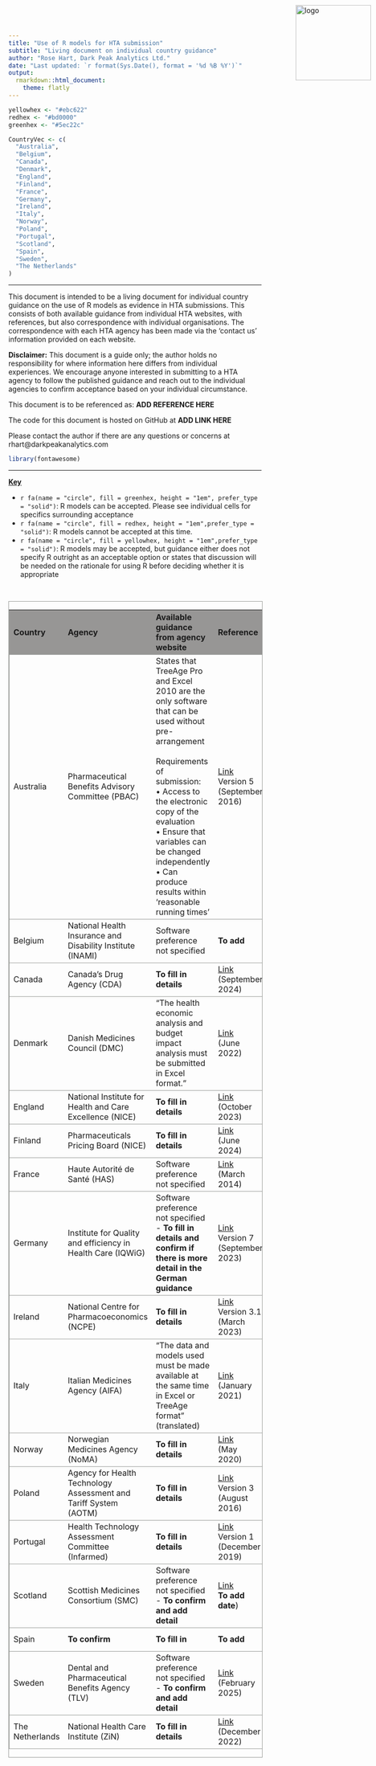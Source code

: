 ```yaml
---
title: "Use of R models for HTA submission"
subtitle: "Living document on individual country guidance"
author: "Rose Hart, Dark Peak Analytics Ltd."
date: "Last updated: `r format(Sys.Date(), format = '%d %B %Y')`"
output:
  rmarkdown::html_document:
    theme: flatly
---
```


<style type="text/css">
.main-container {
  max-width: 20000px;
  margin-left: 50px;
  margin-right: 50px;
  margin-bottom: 50px;
}
</style>

<p><a href="https://darkpeakanalytics.com/">
  <img src = "DPAlogo.jpg" 
       alt = 'logo'
       style = 'position:absolute; top:0; right:0; padding:10px;'
       width = '150px'
       heigth = '150px' >
</a></p>       



```r

yellowhex <- "#ebc622"
redhex <- "#bd0000"
greenhex <- "#5ec22c"

CountryVec <- c(
  "Australia",
  "Belgium",
  "Canada",
  "Denmark",
  "England",
  "Finland",
  "France",
  "Germany",
  "Ireland",
  "Italy",
  "Norway",
  "Poland",
  "Portugal",
  "Scotland",
  "Spain",
  "Sweden",
  "The Netherlands"
)

```


<style>
    .HTAtable {
        width: 100%;
    }
    .HTAtable th {
        background: #979695;
        word-wrap: break-word;
        text-align: center;
    }
    .HTAtable tr:nth-child(`r which(CountryVec == "Australia")`) td:nth-child(3) { background: `r yellowhex`;color:black; }
    .HTAtable tr:nth-child(`r which(CountryVec == "Belgium")`) td:nth-child(5) { background: `r redhex`;color:white; }
    .HTAtable tr:nth-child(`r which(CountryVec == "Canada")`) td:nth-child(3) { background: `r yellowhex`;color:black; }
    .HTAtable tr:nth-child(`r which(CountryVec == "Canada")`) td:nth-child(5) { background: `r greenhex`;color:black; }
    .HTAtable tr:nth-child(`r which(CountryVec == "Denmark")`) td:nth-child(3) { background: `r redhex`;color:white; }
    .HTAtable tr:nth-child(`r which(CountryVec == "Denmark")`) td:nth-child(5) { background: `r redhex`;color:white; }
    .HTAtable tr:nth-child(`r which(CountryVec == "England")`) td:nth-child(3) { background: `r greenhex`;color:black; }
    .HTAtable tr:nth-child(`r which(CountryVec == "England")`) td:nth-child(5) { background: `r greenhex`;color:black; }
    .HTAtable tr:nth-child(`r which(CountryVec == "Finland")`) td:nth-child(3) { background: `r greenhex`;color:black; }
    .HTAtable tr:nth-child(`r which(CountryVec == "Finland")`) td:nth-child(5) { background: `r greenhex`;color:black; }
    .HTAtable tr:nth-child(`r which(CountryVec == "Germany")`) td:nth-child(5) { background: `r greenhex`;color:black; }
    .HTAtable tr:nth-child(`r which(CountryVec == "Ireland")`) td:nth-child(3) { background: `r yellowhex`;color:black; }
    .HTAtable tr:nth-child(`r which(CountryVec == "Ireland")`) td:nth-child(5) { background: `r greenhex`;color:black; }
    .HTAtable tr:nth-child(`r which(CountryVec == "Italy")`) td:nth-child(3) { background: `r redhex`;color:white; }
    .HTAtable tr:nth-child(`r which(CountryVec == "Norway")`) td:nth-child(3) { background: `r greenhex`;color:black; }
    .HTAtable tr:nth-child(`r which(CountryVec == "Norway")`) td:nth-child(5) { background: `r greenhex`;color:black; }
    .HTAtable tr:nth-child(`r which(CountryVec == "Poland")`) td:nth-child(3) { background: `r yellowhex`;color:black; }
    .HTAtable tr:nth-child(`r which(CountryVec == "Portugal")`) td:nth-child(3) { background: `r yellowhex`;color:black; }
    .HTAtable tr:nth-child(`r which(CountryVec == "Scotland")`) td:nth-child(5) { background: `r yellowhex`;color:black; }
    .HTAtable tr:nth-child(`r which(CountryVec == "Sweden")`) td:nth-child(5) { background: `r greenhex`;color:black; }
    .HTAtable tr:nth-child(`r which(CountryVec == "The Netherlands")`) td:nth-child(3) { background: `r greenhex`;color:black; }
    .HTAtable tr:nth-child(`r which(CountryVec == "The Netherlands")`) td:nth-child(5) { background: `r greenhex`;color:black; }
    .HTAtable, tr {
        border: 1px solid #9c9e9b;
    }
</style>


---

This document is intended to be a living document for individual country guidance on the use of R models as evidence in HTA submissions. This consists of both available guidance from individual HTA websites, with references, but also correspondence with individual organisations. The correspondence with each HTA agency has been made via the 'contact us' information provided on each website. 

**Disclaimer:** This document is a guide only; the author holds no responsibility for where information here differs from individual experiences. We encourage anyone interested in submitting to a HTA agency to follow the published guidance and reach out to the individual agencies to confirm acceptance based on your individual circumstance. 


This document is to be referenced as: **ADD REFERENCE HERE**

The code for this document is hosted on GitHub at **ADD LINK HERE**

Please contact the author if there are any questions or concerns at rhart@darkpeakanalytics.com


```r
library(fontawesome)
``` 

---

<b><u>Key</b></u>


- `r fa(name = "circle", fill = greenhex, height = "1em", prefer_type = "solid")`: R models can be accepted. Please see individual cells for specifics surrounding acceptance
- `r fa(name = "circle", fill = redhex, height = "1em",prefer_type = "solid")`: R models cannot be accepted at this time.
- `r fa(name = "circle", fill = yellowhex, height = "1em",prefer_type = "solid")`: R models may be accepted, but guidance either does not specify R outright as an acceptable option or states that discussion will be needed on the rationale for using R before deciding whether it is appropriate



<br>

<div class="HTAtable">


| Country    | Agency                                  | Available guidance from agency website | Reference | Additional guidance from correspondence | Additional notes |
|:----------|:---------------------------------------|:--------------------------------------|:-----------|:---------------------------------------|:----------------|
| Australia  | Pharmaceutical Benefits Advisory Committee (PBAC) | States that TreeAge Pro and Excel 2010 are the only software that can be used without pre-arrangement<br><br> Requirements of submission: <br>• Access to the electronic copy of the evaluation <br> • Ensure that variables can be changed independently<br> • Can produce results within 'reasonable running times'| <a href = "https://pbac.pbs.gov.au/information/printable-version-of-guidelines.html">Link</a> <br>Version 5 (September 2016) | Awaiting reply |   |
| Belgium |National Health Insurance and Disability Institute (INAMI)| Software preference not specified | <b>To add</b> | R is not currently accepted (March 2025) | |
| Canada |Canada's Drug Agency (CDA)| <b>To fill in details</b> | <a href = "https://www.cda-amc.ca/procedures-reimbursement-reviews">Link</a> <br> (September 2024) | <b>Will accept R – To fill in details</b> | |
| Denmark |Danish Medicines Council (DMC)| “The health economic analysis and budget impact analysis must be submitted in Excel format.” | <a href = "https://medicinraadet-dk.b-cdn.net/media/huyhssl2/the-danish-medicines-councils-process-guide-for-assessing-new-pharmaceuticals-version-1-2.pdf">Link</a> <br> (June 2022) | R is not currently accepted (March 2025) | |
| England |National Institute for Health and Care Excellence (NICE)| <b>To fill in details</b> | <a href = "https://www.nice.org.uk/process/pmg36/resources/nice-health-technology-evaluations-the-manual-pdf-72286779244741">Link</a> <br> (October 2023) | <b>To fill in details / inquire on specifics </b> | |
| Finland |Pharmaceuticals Pricing Board (NICE)| <b>To fill in details</b> | <a href = "https://www.hila.fi/content/uploads/2024/06/Instructions_TTS_2024_190624.pdf">Link</a> <br> (June 2024) | <b>To fill in details / inquire on specifics </b> | |
| France |Haute Autorité de Santé (HAS)| Software preference not specified | <a href = "https://www.has-sante.fr/upload/docs/application/pdf/2014-03/pricing_reimbursement_of_drugs_and_hta_policies_in_france.pdf">Link</a> <br> (March 2014) | Awaiting reply | |
| Germany |Institute for Quality and efficiency in Health Care (IQWiG)| Software preference not specified - <b>To fill in details and confirm if there is more detail in the German guidance</b>  | <a href = "https://www.iqwig.de/en/about-us/methods/methods-paper/">Link</a> <br>Version 7 (September 2023) | <b>Will accept R – To fill in details</b> | |
| Ireland |National Centre for Pharmacoeconomics (NCPE)| <b>To fill in details</b>  | <a href = "https://www.ncpe.ie/submission-process/submission-templates/format-of-full-submissions/">Link</a> <br>Version 3.1 (March 2023) | <b>Will accept R – To fill in details</b> | |
| Italy |Italian Medicines Agency (AIFA)| “The data and models used must be made available at the same time in Excel or TreeAge format” (translated)  | <a href = "https://www.aifa.gov.it/en/linea-guida-capitolo-9">Link</a> <br>(January 2021) | Awaiting reply | |
| Norway |Norwegian Medicines Agency (NoMA)| <b>To fill in details</b> | <a href = "https://www.dmp.no/globalassets/documents/english/public-funding-and-pricing/documentation-for-sta/guidelines-20.05.2020.pdf ">Link</a> <br> (May 2020) | <b>To fill in details / inquire on specifics </b> | |
| Poland |Agency for Health Technology Assessment and Tariff System (AOTM)| <b>To fill in details</b> | <a href = "https://www.aotm.gov.pl/en/guidelines/">Link</a> <br> Version 3 (August 2016) | Awaiting reply | |
| Portugal |Health Technology Assessment Committee (Infarmed)| <b>To fill in details</b> | <a href = "https://www.infarmed.pt/web/infarmed/entidades/medicamentos-uso-humano/avaliacao-tecnologias-saude/avaliacao-terapeutica-e-economica2018/-i-guidelines-/i-">Link</a> <br> Version 1 (December 2019) | Awaiting reply | |
| Scotland |Scottish Medicines Consortium (SMC)| Software preference not specified - <b>To confirm and add detail</b>| <a href = "https://scottishmedicines.org.uk/making-a-submission/">Link</a> <br> <b>To add date</b>) | <b>To fill in details</b> | |
| Spain |<b>To confirm<b>| <b>To fill in</b>| <b>To add</b> | Investigating and Awaiting reply | |
| Sweden |Dental and Pharmaceutical Benefits Agency (TLV)| Software preference not specified - <b>To confirm and add detail</b>| <a href = "https://www.tlv.se/lakemedelsforetag/halsoekonomiska-bedomningar-och-rapporter-kliniklakemedel.html">Link</a> <br> (February 2025) | <b>To fill in details</b> | |
|The Netherlands |National Health Care Institute (ZiN)| <b>To fill in details</b> | <a href = "https://english.zorginstituutnederland.nl/publications/publications/2022/12/15/guideline-for-building-cost-effectiveness-models-in-r">Link</a> <br> (December 2022) | <b>To fill in details /  specifics </b><br> Awaiting reply| |


</div>


